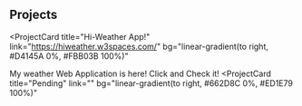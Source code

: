 ## Projects

<ProjectCard
  title="Hi-Weather App!"
  link="https://hiweather.w3spaces.com/"
  bg="linear-gradient(to right, #D4145A 0%, #FBB03B 100%)"
>
  My weather Web Application is here! Click and Check it!
</ProjectCard>
<ProjectCard
  title="Pending"
  link=""
  bg="linear-gradient(to right, #662D8C 0%, #ED1E79 100%)"
>

</ProjectCard>
